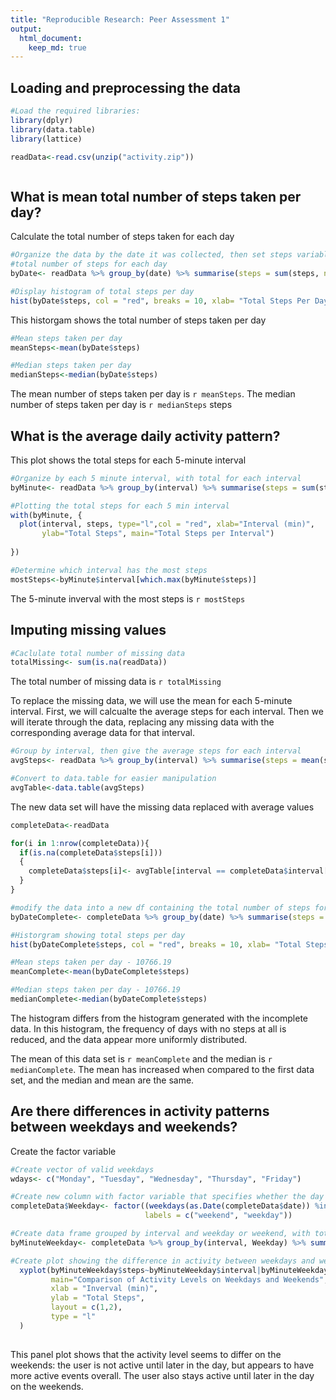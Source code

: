 ```yaml
---
title: "Reproducible Research: Peer Assessment 1"
output: 
  html_document:
    keep_md: true
---
```



## Loading and preprocessing the data

```r
#Load the required libraries:
library(dplyr)
library(data.table)
library(lattice)

readData<-read.csv(unzip("activity.zip"))



```



## What is mean total number of steps taken per day?

Calculate the total number of steps taken for each day
```r

#Organize the data by the date it was collected, then set steps variable to equal the 
#total number of steps for each day
byDate<- readData %>% group_by(date) %>% summarise(steps = sum(steps, na.rm = TRUE))

#Display histogram of total steps per day
hist(byDate$steps, col = "red", breaks = 10, xlab= "Total Steps Per Day", ylab = "Frequency", main="Total Steps Histogram")

```


This historgam shows the total number of steps taken per day

```r
#Mean steps taken per day 
meanSteps<-mean(byDate$steps)

#Median steps taken per day 
medianSteps<-median(byDate$steps)

```
The mean number of steps taken per day is `r meanSteps`. The median number of steps taken per day is `r medianSteps` steps 



## What is the average daily activity pattern?


  
This plot shows the total steps for each 5-minute interval  
```r

#Organize by each 5 minute interval, with total for each interval
byMinute<- readData %>% group_by(interval) %>% summarise(steps = sum(steps, na.rm = TRUE))

#Plotting the total steps for each 5 min interval
with(byMinute, {
  plot(interval, steps, type="l",col = "red", xlab="Interval (min)", 
       ylab="Total Steps", main="Total Steps per Interval")
   
})


```
```r
#Determine which interval has the most steps
mostSteps<-byMinute$interval[which.max(byMinute$steps)]

```
The 5-minute inverval with the most steps is `r mostSteps`  


## Imputing missing values

```r
#Caclulate total number of missing data
totalMissing<- sum(is.na(readData))
```
The total number of missing data is `r totalMissing`

To replace the missing data, we will use the mean for 
each 5-minute interval. First, we will calcualte the average steps for each interval. Then we will iterate through the data, replacing any missing data with the corresponding average data for that interval.

```r

#Group by interval, then give the average steps for each interval
avgSteps<- readData %>% group_by(interval) %>% summarise(steps = mean(steps, na.rm = TRUE))

#Convert to data.table for easier manipulation
avgTable<-data.table(avgSteps)
```

The new data set will have the missing data replaced with average values
```r
completeData<-readData

for(i in 1:nrow(completeData)){
  if(is.na(completeData$steps[i]))
  {
    completeData$steps[i]<- avgTable[interval == completeData$interval[i]]$step
  }
}
```
```r

#modify the data into a new df containing the total number of steps for each day
byDateComplete<- completeData %>% group_by(date) %>% summarise(steps = sum(steps))

#Historgram showing total steps per day
hist(byDateComplete$steps, col = "red", breaks = 10, xlab= "Total Steps Per Day", ylab = "Frequency", main="Total Steps Histogram (complete)")

#Mean steps taken per day - 10766.19
meanComplete<-mean(byDateComplete$steps) 

#Median steps taken per day - 10766.19
medianComplete<-median(byDateComplete$steps)  

```
The histogram differs from the histogram generated with the incomplete data. 
In this histogram, the frequency of days with no steps at all is reduced, and the data
appear more uniformly distributed. 


The mean of this data set is `r meanComplete` and the median is `r medianComplete`. The mean has increased when compared to the first data set, and the median and mean are the same.


## Are there differences in activity patterns between weekdays and weekends?

Create the factor variable
```r
#Create vector of valid weekdays
wdays<- c("Monday", "Tuesday", "Wednesday", "Thursday", "Friday")

#Create new column with factor variable that specifies whether the day is a weekday or weekend
completeData$Weekday<- factor((weekdays(as.Date(completeData$date)) %in% wdays), levels = c("FALSE", "TRUE"),
                              labels = c("weekend", "weekday"))

#Create data frame grouped by interval and weekday or weekend, with total steps for each interval
byMinuteWeekday<- completeData %>% group_by(interval, Weekday) %>% summarise(steps = mean(steps))

#Create plot showing the difference in activity between weekdays and weekends
  xyplot(byMinuteWeekday$steps~byMinuteWeekday$interval|byMinuteWeekday$Weekday, 
         main="Comparison of Activity Levels on Weekdays and Weekends",
         xlab = "Inverval (min)",
         ylab = "Total Steps",
         layout = c(1,2),
         type = "l"
  )
  
```

This panel plot shows that the activity level seems to differ on the weekends: the user is not active until later in the day, but appears to have more active events overall. The user also stays active until later in the day on the weekends.
  
  
  
  
